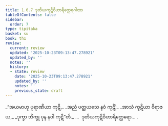 ```yaml
---
title: 1.6.7 ဒုတိယကုဋိဝိဟာရိတ္ထေရဂါထာ
tableOfContents: false
sidebar:
  order: 7
type: tipitaka
basket: su
book: th1
review:
  current: review
  updated: '2025-10-23T09:13:47.278921'
  updated_by: ''
  notes: ''
  history:
  - state: review
    date: '2025-10-23T09:13:47.278921'
    updated_by: ''
    notes: ''
    previous_state: draft
---
```



<ReviewStatus review={frontmatter.review} showDetails={true} />

<HypothesisAnnotation frontmatter={frontmatter} />

<DynamicBreadcrumb />

<Division number="57" book="th1" e="ch" v="19" p="232">

<Paragraph number="129" type="verses" book="th1">
_“အယမာဟု ပုရာဏိယာ ကုဋိ,_  
_အညံ ပတ္ထယသေ နဝံ ကုဋိံ;_  
_အာသံ ကုဋိယာ ဝိရာဇယ,_  
_ဒုက္ခာ ဘိက္ခု ပုန နဝါ ကုဋီ”တိ._  


</Paragraph>
</Division>

<Paragraph number="130" type="center" book="th1">
…  ဒုတိယကုဋိဝိဟာရိတ္ထေရော… .
</Paragraph>